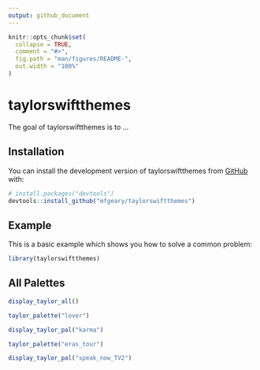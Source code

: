 ```yaml
---
output: github_document
---
```


<!-- README.md is generated from README.Rmd. Please edit that file -->

```r
knitr::opts_chunk$set(
  collapse = TRUE,
  comment = "#>",
  fig.path = "man/figures/README-",
  out.width = "100%"
)
```

# taylorswiftthemes

<!-- badges: start -->
<!-- badges: end -->

The goal of taylorswiftthemes is to ...

## Installation

You can install the development version of taylorswiftthemes from [GitHub](https://github.com/) with:

``` r
# install.packages("devtools")
devtools::install_github("mfgeary/taylorswiftthemes")
```
## Example

This is a basic example which shows you how to solve a common problem:

```r
library(taylorswiftthemes)
```

## All Palettes

```r
display_taylor_all()
```

```r
taylor_palette("lover")

display_taylor_pal("karma")

taylor_palette("eras_tour")

display_taylor_pal("speak_now_TV2")
```

